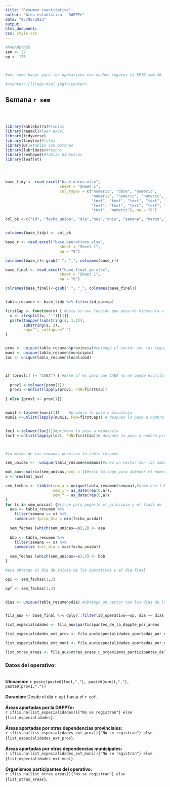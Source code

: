 ```yaml
---
title: "Resumen cuantitativo"
author: "Área estadística - DAPPTe"
date: "05/05/2023"
output:
html_document:
css: style.css
---
```



```r
#PARAMETROS
sem <- 27
op <- 175



#ver como hacer para los operativos con muchos lugares ej EETB sem 38
```


```r
#<center>![](logo-msal.jpg)</center>
```

## Semana `r sem `

<br>
<br>
```r
library(kableExtra)#tablas
library(readxl)#leer excel
library(tidyverse)
library(tinytex)#latex
library(DT)#tablas con botones
library(lubridate)#fechas
library(reshape2)#tablas dinamicas
library(leaflet)




base_tidy <- read_excel("base_datos.xlsx", 
                        sheet = "Sheet 1", 
                        col_types = c("numeric", "date", "numeric", 
                                      "numeric", "numeric", "numeric", 
                                      "text", "text", "text", "text", "text", 
                                      "text", "text", "text", "text", "text", 
                                      "text", "numeric"), na = "0")

col_ok <-c("id", "fecha_unida", "dia","mes","anio", "semana", "marco","provincia","id_op", "municipio","localidad", "lugar","direccion","link","especialidad","descripcion","unidad","cantidad")


colnames(base_tidy) <- col_ok

base_r <- read_excel("base_operativos.xlsx", 
                        sheet = "Sheet 1", 
                        na = "0")

colnames(base_r)<-gsub(" ", "_", colnames(base_r))

base_final <- read_excel("base_final_op.xlsx", 
                        sheet = "Sheet 1", 
                        na = "0")

colnames(base_final)<-gsub(" ", "_", colnames(base_final))



```


```r
tabla_resumen <- base_tidy %>% filter(id_op==op)

firstCap <- function(x) { #esta es una función que pasa de minuscula a nombres propios
  s <- strsplit(x, " ")[[1]]
  paste(toupper(substring(s, 1,1)), 
        substring(s, 2),
        sep="", collapse=" ")
}


prov <- unique(tabla_resumen$provincia)#obtengo el vector con los lugares que se visito en ese operativo
muni <- unique(tabla_resumen$municipio)
loc <- unique(tabla_resumen$localidad)



if (prov[1] != "CABA") { #Este if es para que CABA no me quede escrito Caba
  
  prov1 <-tolower(prov[1])
  prov1 <-unlist(lapply(prov1, FUN=firstCap))
  
} else {prov1 <- prov[1]}


muni1 <-tolower(muni[1])    #primero lo paso a minuscula
muni1 <-unlist(lapply(muni1, FUN=firstCap)) # despues lo paso a nombre propio con la funcion que cargué mas atras


loc1 <-tolower(loc[1])#primero lo paso a minuscula
loc1 <-unlist(lapply(loc1, FUN=firstCap))# despues lo paso a nombre propio con la funcion que cargué mas atras



#lo mismo de las semanas pero con la tabla resumen

sem_unicas <-  unique(tabla_resumen$semana)#creo un vector con las semanas unicas del archivo

mat_aux<-matrix(sem_unicas,ncol = 1)#esto lo hago para obtener el numero de semanas unicas (filas del vector semanas únicas) para crear la tabla sem_fechas
a <-nrow(mat_aux)

sem_fechas <- tibble(sem_a = unique(tabla_resumen$semana),#armo una tabla con las semanas que tenga dos columnas con formato fecha
                     sem_i = as_date(rep(0,a)),
                     sem_f = as_date(rep(0,a))
)
for (s in sem_unicas) {#sirve para pegarle el principio y el final de los operativos en cada semana.
  aaa <- tabla_resumen %>% 
    filter(semana == s) %>% 
    summarise (prim_dia = min(fecha_unida))
  
  sem_fechas [which(sem_unicas==s),2] <- aaa
  
  bbb <- tabla_resumen %>%
    filter(semana == s) %>%
    summarise (ult_dia = max(fecha_unida))
  
  sem_fechas [which(sem_unicas==s),3] <- bbb
}

#aca obtengo el dia de inicio de los operativos y el dia final

opi <- sem_fechas[1,2] 

opf <- sem_fechas[1,3]


dias <- unique(tabla_resumen$dia) #obtengo un vector con los días de la semana del operativo, lo uso para varias cosas


fila_aux <- base_final %>% dplyr::filter(id_operativo==op, dia == dias[1])

list_especialidades <- fila_aux$participantes_de_la_dappte_por_areas

list_especialidades_ext_prov <- fila_aux$especialidades_aportadas_por_otras_dependencias_provinciales

list_especialidades_ext_muni <- fila_aux$especialidades_aportadas_por_otras_dependencias_municipales

list_otras_areas <- fila_aux$otras_areas_u_organismos_participantes_del_operativo


```



### Datos del operativo:
<br>
<b>Ubicación: </b>       `r paste(paste0(loc1,","), paste0(muni1,","), paste0(prov1,".")) `
<br>
<br>
<b>Duración: </b>                  Desde el día `r opi ` hasta el `r opf `.
<br>
<br>
<b>Áreas aportadas por la DAPPTe: </b>
<br>
`r if(is.na(list_especialidades)){"No se registran"} else {list_especialidades} `.
<br>
<br>
<b>Áreas aportadas por otras dependencias provinciales: </b>
<br>
`r if(is.na(list_especialidades_ext_prov)){"No se registran"} else {list_especialidades_ext_prov} `.
<br>
<br>
<b>Áreas aportadas por otras dependencias municipales: </b>
<br>
`r if(is.na(list_especialidades_ext_muni)){"No se registran"} else {list_especialidades_ext_muni} `.
<br>
<br>
<b>Organismos participantes del operativo: </b>
<br>
`r if(is.na(list_otras_areas)){"No se registran"} else {list_otras_areas} `.


<div style="display: flex; justify-content: center; align-items: center; height: 100vh;">
  <div style="border-radius: 50%; overflow: hidden;">
 
    
```r
base_r_filt <- base_r %>% filter(id_operativo == op)

base_r_filt <- base_r_filt %>%
  separate(latitud, into = c("latitud", "longitud"), sep = ",")

base_r_filt$latitud <- as.numeric(base_r_filt$latitud)
base_r_filt$longitud <- as.numeric(base_r_filt$longitud)

map <- leaflet() %>%
  addTiles()  # Añadir capa base de mapas

# Agregar marcadores al mapa utilizando las coordenadas del data frame
map <- map %>% 
  addMarkers(data = base_r_filt, lng = ~longitud, lat = ~latitud)

# Imprimir el mapa
map

```
    
    
  </div>
</div>




### Resumen cuantitativo de la atención:
<br>
```r



#dia 1

tabla_dia1 <- tabla_resumen %>% filter(dia == dias[1])

tabla_dia1 <- tabla_dia1 %>% group_by(especialidad,descripcion,unidad) %>% summarise(sum(cantidad))

colnames(tabla_dia1)<-c("Especialidad","Detalle","unidad","cantidad")


tabla_dia1 <- tabla_dia1 %>% filter(unidad %in% c("Personas", "Derivaciones", "Dosis de vacunas aplicadas","Implantes subdérmicos","Libretas AUH","Talleres realizados","PAP","Placas RX"))

tabla_dia1<-dcast(tabla_dia1,Especialidad + Detalle~unidad,sum,value.var="cantidad")

sum_tabla1 = colSums(tabla_dia1[ , 3:ncol(tabla_dia1)])

sum_tabla1 <- c("Totales", "----",sum_tabla1)
as.vector(sum_tabla1)
tabla_dia1 <- rbind(tabla_dia1,sum_tabla1)


#día 2

if(is.na(dias[2])){print("")} else {
tabla_dia2 <- tabla_resumen %>% filter(dia == dias[2])

tabla_dia2 <- tabla_dia2%>% group_by(especialidad,descripcion,unidad) %>%
  summarise(sum(cantidad))

colnames(tabla_dia2)<-c("Especialidad","Detalle","unidad","cantidad")


tabla_dia2 <- tabla_dia2 %>% filter(unidad %in% c("Personas", "Derivaciones", "Dosis de vacunas aplicadas","Implantes subdérmicos","Libretas AUH","Talleres realizados","PAP","Placas RX"))

tabla_dia2<-dcast(tabla_dia2,Especialidad + Detalle~unidad,sum,value.var="cantidad")

sum_tabla2 = colSums(tabla_dia2[ , 3:ncol(tabla_dia2)])

sum_tabla2 <- c("Totales", "----",sum_tabla2)
as.vector(sum_tabla2)
tabla_dia2 <- rbind(tabla_dia2,sum_tabla2)

}

#día 3

if(is.na(dias[3])){print("")} else {
tabla_dia3 <- tabla_resumen %>% filter(dia == dias[3])

tabla_dia3 <- tabla_dia3%>% group_by(especialidad,descripcion,unidad) %>%
  summarise(sum(cantidad))

colnames(tabla_dia3)<-c("Especialidad","Detalle","unidad","cantidad")


tabla_dia3 <- tabla_dia3 %>% filter(unidad %in% c("Personas", "Derivaciones", "Dosis de vacunas aplicadas","Implantes subdérmicos","Libretas AUH","Talleres realizados","PAP","Placas RX"))

tabla_dia3<-dcast(tabla_dia3,Especialidad + Detalle~unidad,sum,value.var="cantidad")

sum_tabla3 = colSums(tabla_dia3[ , 3:ncol(tabla_dia3)])

sum_tabla3 <- c("Totales", "----",sum_tabla3)
as.vector(sum_tabla3)
tabla_dia3 <- rbind(tabla_dia3,sum_tabla3)

}
#día 4

if(is.na(dias[4])){print("")} else {
tabla_dia4 <- tabla_resumen %>% filter(dia == dias[4])

tabla_dia4 <- tabla_dia4%>% group_by(especialidad,descripcion,unidad) %>%
  summarise(sum(cantidad))

colnames(tabla_dia4)<-c("Especialidad","Detalle","unidad","cantidad")


tabla_dia4 <- tabla_dia4 %>% filter(unidad %in% c("Personas", "Derivaciones", "Dosis de vacunas aplicadas","Implantes subdérmicos","Libretas AUH","Talleres realizados","PAP","Placas RX"))

tabla_dia4<-dcast(tabla_dia4,Especialidad + Detalle~unidad,sum,value.var="cantidad")

sum_tabla4 = colSums(tabla_dia4[ , 3:ncol(tabla_dia4)])

sum_tabla4 <- c("Totales", "----",sum_tabla4)
as.vector(sum_tabla4)
tabla_dia4 <- rbind(tabla_dia4,sum_tabla4)
}


#dia 5


if(is.na(dias[5])){print("")} else {

  tabla_dia5 <- tabla_resumen %>% filter(dia == dias[5])

tabla_dia5 <- tabla_dia5%>% group_by(especialidad,descripcion,unidad) %>%
  summarise(sum(cantidad))

colnames(tabla_dia5)<-c("Especialidad","Detalle","unidad","cantidad")


tabla_dia5 <- tabla_dia5 %>% filter(unidad %in% c("Personas", "Derivaciones", "Dosis de vacunas aplicadas","Implantes subdérmicos","Libretas AUH","Talleres realizados","PAP","Placas RX"))

tabla_dia5<-dcast(tabla_dia5,Especialidad + Detalle~unidad,sum,value.var="cantidad")

sum_tabla5 = colSums(tabla_dia5[ , 3:ncol(tabla_dia5)])

sum_tabla5 <- c("Totales", "----",sum_tabla5)
as.vector(sum_tabla5)
tabla_dia5 <- rbind(tabla_dia5,sum_tabla5)

}



#dia 6


if(is.na(dias[6])){print("")} else {

  tabla_dia6 <- tabla_resumen %>% filter(dia == dias[6])

tabla_dia6 <- tabla_dia6%>% group_by(especialidad,descripcion,unidad) %>%
  summarise(sum(cantidad))

colnames(tabla_dia6)<-c("Especialidad","Detalle","unidad","cantidad")


tabla_dia6 <- tabla_dia6 %>% filter(unidad %in% c("Personas", "Derivaciones", "Dosis de vacunas aplicadas","Implantes subdérmicos","Libretas AUH","Talleres realizados","PAP","Placas RX"))

tabla_dia6<-dcast(tabla_dia6,Especialidad + Detalle~unidad,sum,value.var="cantidad")


sum_tabla6 = colSums(tabla_dia6[ , 3:ncol(tabla_dia6)])

sum_tabla6 <- c("Totales", "----",sum_tabla6)
as.vector(sum_tabla6)
tabla_dia6 <- rbind(tabla_dia6,sum_tabla6)
}

#dia 7


if(is.na(dias[7])){print("")} else {

  tabla_dia7 <- tabla_resumen %>% filter(dia == dias[7])

tabla_dia7 <- tabla_dia7%>% group_by(especialidad,descripcion,unidad) %>%
  summarise(sum(cantidad))

colnames(tabla_dia7)<-c("Especialidad","Detalle","unidad","cantidad")


tabla_dia7 <- tabla_dia7 %>% filter(unidad %in% c("Personas", "Derivaciones", "Dosis de vacunas aplicadas","Implantes subdérmicos","Libretas AUH","Talleres realizados","PAP","Placas RX"))

tabla_dia7<-dcast(tabla_dia7,Especialidad + Detalle~unidad,sum,value.var="cantidad")

sum_tabla7 = colSums(tabla_dia7[ , 3:ncol(tabla_dia7)])

sum_tabla7 <- c("Totales", "----",sum_tabla7)
as.vector(sum_tabla7)
tabla_dia7 <- rbind(tabla_dia7,sum_tabla7)

}

```


```r

#total


tabla_resumen_total <- tabla_resumen%>% group_by(especialidad,descripcion,unidad) %>%
  summarise(sum(cantidad))

colnames(tabla_resumen_total)<-c("Especialidad","Detalle","unidad","cantidad")


tabla_resumen_total <- tabla_resumen_total %>% dplyr::filter(unidad %in% c("Personas", "Derivaciones", "Dosis de vacunas aplicadas","Implantes subdérmicos","Libretas AUH","Talleres realizados","PAP","Placas RX"))

tabla_resumen_total<-dcast(tabla_resumen_total,Especialidad + Detalle~unidad,sum,value.var="cantidad")

sum_tablatotal = colSums(tabla_resumen_total[ , 3:ncol(tabla_resumen_total)])

sum_tablatotal <- c("Totales", "----",sum_tablatotal)
as.vector(sum_tablatotal)
tabla_resumen_total <- rbind(tabla_resumen_total,sum_tablatotal)

```

<br>
<br>


```r

tabla_resumen_total %>% datatable(
                caption = "Total",extensions = 'Buttons', options = list(
    dom = 'Bfrtip',
    pageLength = 30,
    elementId = FALSE,
    buttons = c('copy', 'csv', 'excel', 'pdf', 'print')
  )
  )
```

<br>
<br>


```r

tabla_dia1 %>% datatable(
                caption = paste("Día", dias[1]),extensions = 'Buttons', options = list(
    dom = 'Bfrtip',
    pageLength = 30,
    elementId = NULL,
    buttons = c('copy', 'csv', 'excel', 'pdf', 'print')
  )
  )
```

<br>
<br>

```r

if(is.na(dias[2])){print("")} else {
tabla_dia2 %>% datatable(
                caption = paste("Día", dias[2]),extensions = 'Buttons', options = list(
    dom = 'Bfrtip',
    pageLength = 30,
    elementId = NULL,
    buttons = c('copy', 'csv', 'excel', 'pdf', 'print')
  )
  )
}
```
<br>
<br>
```r

if(is.na(dias[3])){print("")} else {
tabla_dia3 %>% datatable(
                caption = paste("Día", dias[3]),extensions = 'Buttons', options = list(
    dom = 'Bfrtip',
    pageLength = 30,
    elementId = NULL,
    buttons = c('copy', 'csv', 'excel', 'pdf', 'print')
  )
  )
}
```
<br>
<br>
```r

if(is.na(dias[4])){print("")} else {
tabla_dia4 %>% datatable(
                caption = paste("Día", dias[4]),extensions = 'Buttons', options = list(
    dom = 'Bfrtip',
    pageLength = 30,
    elementId = NULL,
    buttons = c('copy', 'csv', 'excel', 'pdf', 'print')
  )
  )
}
```
<br>
<br>
```r


isFALSE(is.na(dias[5]))

if(is.na(dias[5])){print("")} else {
tabla_dia5 %>% datatable(
                caption = paste("Día", dias[5]),extensions = 'Buttons', options = list(
    dom = 'Bfrtip',
    pageLength = 30,
    elementId = NULL,
    buttons = c('copy', 'csv', 'excel', 'pdf', 'print')
  )
  )
}
```
<br>
<br>
```r


isFALSE(is.na(dias[6]))

if(is.na(dias[6])){print("")} else {
tabla_dia6 %>% datatable(
                caption = paste("Día", dias[6]),extensions = 'Buttons', options = list(
    dom = 'Bfrtip',
    pageLength = 30,
    buttons = c('copy', 'csv', 'excel', 'pdf', 'print')
  )
  )
}
```
<br>
<br>
```r


isFALSE(is.na(dias[7]))

if(is.na(dias[7])){print("")} else {
tabla_dia7 %>% datatable(
                caption = paste("Día", dias[7]),extensions = 'Buttons', options = list(
    dom = 'Bfrtip',
    pageLength = 30,
    elementId = NULL,
    buttons = c('copy', 'csv', 'excel', 'pdf', 'print')
    
  )
  )
}
```
<br>
<br>